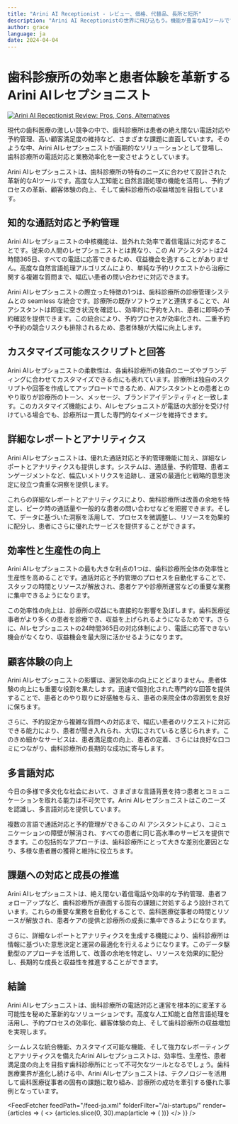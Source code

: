 ```yaml
---
title: "Arini AI Receptionist - レビュー、価格、代替品、長所と短所"
description: "Arini AI Receptionistの世界に飛び込もう。機能が豊富なAIツールです。その特徴、価格、そしてどのようにインパクトを与えているかを学びましょう。見逃さないでください！"
author: grace
language: ja
date: 2024-04-04
---
```

        
# 歯科診療所の効率と患者体験を革新するArini AIレセプショニスト


<BlogHeader />


[![Arini AI Receptionist Review: Pros, Cons, Alternatives](/ai-startups/arini-ai-receptionist.png)](https://www.arini.ai/)



現代の歯科医療の激しい競争の中で、歯科診療所は患者の絶え間ない電話対応や予約管理、高い顧客満足度の維持など、さまざまな課題に直面しています。そのような中、Arini AIレセプショニストが画期的なソリューションとして登場し、歯科診療所の電話対応と業務効率化を一変させようとしています。

Arini AIレセプショニストは、歯科診療所の特有のニーズに合わせて設計された革新的なAIツールです。高度な人工知能と自然言語処理の機能を活用し、予約プロセスの革新、顧客体験の向上、そして歯科診療所の収益増加を目指しています。

## 知的な通話対応と予約管理

Arini AIレセプショニストの中核機能は、並外れた効率で着信電話に対応することです。従来の人間のレセプショニストとは異なり、この AI アシスタントは24時間365日、すべての電話に応答できるため、収益機会を逸することがありません。高度な自然言語処理アルゴリズムにより、単純な予約リクエストから治療に関する複雑な質問まで、幅広い患者の問い合わせに対応できます。

Arini AIレセプショニストの際立った特徴の1つは、歯科診療所の診療管理システムとの seamless な統合です。診療所の既存ソフトウェアと連携することで、AIアシスタントは即座に空き状況を確認し、効率的に予約を入れ、患者に即時の予約確認を提供できます。この統合により、予約プロセスが効率化され、二重予約や予約の競合リスクも排除されるため、患者体験が大幅に向上します。

## カスタマイズ可能なスクリプトと回答

Arini AIレセプショニストの柔軟性は、各歯科診療所の独自のニーズやブランディングに合わせてカスタマイズできる点にも表れています。診療所は独自のスクリプトや回答を作成してアップロードできるため、AIアシスタントとの患者とのやり取りが診療所のトーン、メッセージ、ブランドアイデンティティと一致します。このカスタマイズ機能により、AIレセプショニストが電話の大部分を受け付けている場合でも、診療所は一貫した専門的なイメージを維持できます。

## 詳細なレポートとアナリティクス

Arini AIレセプショニストは、優れた通話対応と予約管理機能に加え、詳細なレポートとアナリティクスも提供します。システムは、通話量、予約管理、患者エンゲージメントなど、幅広いメトリクスを追跡し、運営の最適化と戦略的意思決定に役立つ貴重な洞察を提供します。

これらの詳細なレポートとアナリティクスにより、歯科診療所は改善の余地を特定し、ピーク時の通話量や一般的な患者の問い合わせなどを把握できます。そして、データに基づいた洞察を活用して、プロセスを微調整し、リソースを効果的に配分し、患者にさらに優れたサービスを提供することができます。

## 効率性と生産性の向上

Arini AIレセプショニストの最も大きな利点の1つは、歯科診療所全体の効率性と生産性を高めることです。通話対応と予約管理のプロセスを自動化することで、スタッフの時間とリソースが解放され、患者ケアや診療所運営などの重要な業務に集中できるようになります。

この効率性の向上は、診療所の収益にも直接的な影響を及ぼします。歯科医療従事者がより多くの患者を診療でき、収益を上げられるようになるためです。さらに、AIレセプショニストの24時間365日の対応体制により、電話に応答できない機会がなくなり、収益機会を最大限に活かせるようになります。

## 顧客体験の向上

Arini AIレセプショニストの影響は、運営効率の向上にとどまりません。患者体験の向上にも重要な役割を果たします。迅速で個別化された専門的な回答を提供することで、患者とのやり取りに好感触を与え、患者の来院全体の雰囲気を良好に保ちます。

さらに、予約設定から複雑な質問への対応まで、幅広い患者のリクエストに対応できる能力により、患者が聞き入れられ、大切にされていると感じられます。このきめ細かなサービスは、患者満足度の向上、患者の定着、さらには良好な口コミにつながり、歯科診療所の長期的な成功に寄与します。

## 多言語対応

今日の多様で多文化な社会において、さまざまな言語背景を持つ患者とコミュニケーションを取れる能力は不可欠です。Arini AIレセプショニストはこのニーズを認識し、多言語対応を提供しています。

複数の言語で通話対応と予約管理ができるこの AI アシスタントにより、コミュニケーションの障壁が解消され、すべての患者に同じ高水準のサービスを提供できます。この包括的なアプローチは、歯科診療所にとって大きな差別化要因となり、多様な患者層の獲得と維持に役立ちます。

## 課題への対応と成長の推進

Arini AIレセプショニストは、絶え間ない着信電話や効率的な予約管理、患者フォローアップなど、歯科診療所が直面する固有の課題に対処するよう設計されています。これらの重要な業務を自動化することで、歯科医療従事者の時間とリソースが解放され、患者ケアの提供と診療所の成長に集中できるようになります。

さらに、詳細なレポートとアナリティクスを生成する機能により、歯科診療所は情報に基づいた意思決定と運営の最適化を行えるようになります。このデータ駆動型のアプローチを活用して、改善の余地を特定し、リソースを効果的に配分し、長期的な成長と収益性を推進することができます。

## 結論

Arini AIレセプショニストは、歯科診療所の電話対応と運営を根本的に変革する可能性を秘めた革新的なソリューションです。高度な人工知能と自然言語処理を活用し、予約プロセスの効率化、顧客体験の向上、そして歯科診療所の収益増加を実現します。

シームレスな統合機能、カスタマイズ可能な機能、そして強力なレポーティングとアナリティクスを備えたArini AIレセプショニストは、効率性、生産性、患者満足度の向上を目指す歯科診療所にとって不可欠なツールとなるでしょう。歯科医療業界が進化し続ける中、Arini AIレセプショニストは、テクノロジーを活用して歯科医療従事者の固有の課題に取り組み、診療所の成功を牽引する優れた事例となっています。


<AdComponent />


<FeedFetcher feedPath="/feed-ja.xml" folderFilter="/ai-startups/" render={articles => (
    <>
        <Cards>
            {articles.slice(0, 30).map(article => (
                <Card key={article.link} title={article.title} href={article.link} />
            ))}
        </Cards>
    </>
)} />

